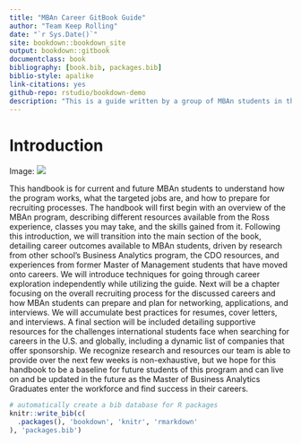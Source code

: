 ```yaml
--- 
title: "MBAn Career GitBook Guide"
author: "Team Keep Rolling"
date: "`r Sys.Date()`"
site: bookdown::bookdown_site
output: bookdown::gitbook
documentclass: book
bibliography: [book.bib, packages.bib]
biblio-style: apalike
link-citations: yes
github-repo: rstudio/bookdown-demo
description: "This is a guide written by a group of MBAn students in the program's very first year to provide future MBAns with the resources to begin to explore career opportunities following this OYM."
---
```




# Introduction {#Intro}

Image: ![](Images/MichiganRosslogo.png) 

This handbook is for current and future MBAn students to understand how the program works, what the targeted jobs are, and how to prepare for recruiting processes. The handbook will first begin with an overview of the MBAn program, describing different resources available from the Ross experience, classes you may take, and the skills gained from it. Following this introduction, we will transition into the main section of the book, detailing career outcomes available to MBAn students, driven by research from other school’s Business Analytics program, the CDO resources, and experiences from former Master of Management students that have moved onto careers. We will introduce techniques for going through career exploration independently while utilizing the guide. Next will be a chapter focusing on the overall recruiting process for the discussed careers and how MBAn students can prepare and plan for networking, applications, and interviews. We will accumulate best practices for resumes, cover letters, and interviews. A final section will be included detailing supportive resources for the challenges international students face when searching for careers in the U.S. and globally, including a dynamic list of companies that offer sponsorship. We recognize research and resources our team is able to provide over the next few weeks is non-exhaustive, but we hope for this handbook to be a baseline for future students of this program and can live on and be updated in the future as the Master of Business Analytics Graduates enter the workforce and find success in their careers.

```r
# automatically create a bib database for R packages
knitr::write_bib(c(
  .packages(), 'bookdown', 'knitr', 'rmarkdown'
), 'packages.bib')
```
